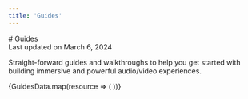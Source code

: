 ```yaml
---
title: 'Guides'
---
```



<div className="md:p-10 p-2">

<div className="flex md:items-center md:justify-between md:flex-row flex-col">
# Guides

<div className="text-rgb-7 text-xs font-normal">
Last updated on March 6, 2024
</div>
</div>

Straight-forward guides and walkthroughs to help you get started with building immersive and powerful audio/video experiences.

<div className="my-8 xl:max-w-none">
  <div className="not-prose mt-4 grid grid-cols-1 gap-8 sm:grid-cols-2 xl:grid-cols-3">
    {GuidesData.map(resource => (
      <GradientCard key={resource.href} resource={resource} />
    ))}
  </div>
</div>
</div>